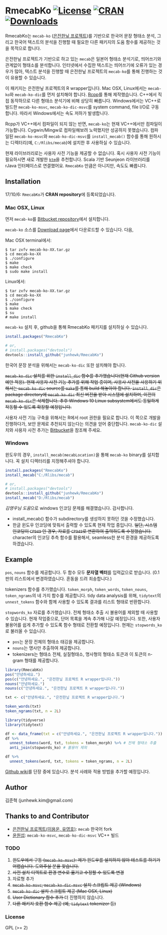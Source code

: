 <!-- README.md is generated from README.Rmd. Please edit that file -->

# RmecabKo [![License](http://img.shields.io/badge/license-GPL%20%28%3E=%202%29-brightgreen.svg?style=flat)](http://www.gnu.org/licenses/gpl-2.0.html) [![CRAN](http://www.r-pkg.org/badges/version/RmecabKo)](https://cran.r-project.org/package=RmecabKo) [![Downloads](http://cranlogs.r-pkg.org/badges/RmecabKo?color=brightgreen)](http://www.r-pkg.org/pkg/RmecabKo)

RmecabKo는 `mecab-ko` ([은전한닢 프로젝트](http://eunjeon.blogspot.com/))를 기반으로 한국어 문장 형태소 분석, 그리고 한국어 텍스트의 분석을 진행할 때 필요한 다른 패키지의 도움 함수를 제공하는 것을 목적으로 합니다. 

은전한닢 프로젝트가 기반으로 하고 있는 `mecab`은 일본어 형태소 분석기로, 띄어쓰기와 관계없이 형태소를 분석합니다. 인터넷에서 수집한 텍스트는 띄어쓰기에 오류가 있는 경우가 많아, 텍스트 분석을 진행할 때 은전한닢 프로젝트의 `mecab-ko`를 통해 진행하는 것이 유용할 수 있습니다.

이 패키지는 은전한닢 프로젝트의 R wrapper입니다. Mac OSX, Linux에서는 `mecab-ko`와 `mecab-ko-dic`를 먼저 설치해야 합니다. [Rcpp](http://dirk.eddelbuettel.com/code/rcpp.html)를 통해 제작했습니다. C++에서 직접 동작하므로 다른 형태소 분석기에 비해 상당히 빠릅니다. Windows에서는 VC++로 빌드한 `mecab-ko-msvc`, `mecab-ko-dic-msvc`를 system command, file I/O로 구동합니다. 따라서 Windows에서는 속도 저하가 발생합니다.

Rcpp가 VC++에서 컴파일이 되지 않는 반면, `mecab-ko`는 현재 VC++에서만 컴파일이 가능합니다. Cygwin/Mingw로 컴파일해보려 노력했지만 성공하지 못했습니다. 컴파일된 `mecab-ko-msvc`와 `mecab-ko-dic-msvc`를 `install_mecab()` 함수를 통해 원하시는 디렉터리(예, `C:/Rlibs/mecab`)에 설치한 후 사용하실 수 있습니다.

현재 라이브러리로는 사용자 사전 기능을 제공할 수 없습니다. 혹시 사용자 사전 기능이 필요하시면 새로 개발한 [`ktm`](https://github.com/junhewk/ktm)을 추천합니다. Scala 기반 Seunjeon 라이브러리를 rJava 인터페이스로 연결했어요. `RmecabKo` 만큼은 아니지만, 속도도 빠릅니다.


## Installation

17/10/6: `RmecabKo`가 **CRAN repository**에 등록되었습니다.

### Mac OSX, Linux

먼저 `mecab-ko`를 [Bitbucket repository](https://bitbucket.org/eunjeon/mecab-ko)에서 설치합니다.

`mecab-ko` 소스를 [Download page](https://bitbucket.org/eunjeon/mecab-ko/downloads/)에서 다운로드할 수 있습니다. 다음,

Mac OSX terminal에서:

```shell
$ tar zxfv mecab-ko-XX.tar.gz
$ cd mecab-ko-XX
$ ./configure 
$ make
$ make check
$ sudo make install
```

Linux에서:

```shell
$ tar zxfv mecab-ko-XX.tar.gz
$ cd mecab-ko-XX
$ ./configure 
$ make
$ make check
$ su
# make install
```

`mecab-ko` 설치 후, github을 통해 RmecabKo 패키지를 설치하실 수 있습니다.

```r
install.packages("RmecabKo")

# or,
# install.packages("devtools")
devtools::install_github("junhewk/RmecabKo")
```

한국어 문장 분석을 위해서는 `mecab-ko-dic` 또한 설치해야 합니다.

<del>`mecab-ko-dic` 설치를 위한 `install_dic` 함수를 추가했습니다(현재 Github version에만 적용). 현재 사용자 사전 기능 추가를 위해 작업 중이며, 사용사 사전을 사용하기 위해서는 `mecab-ko-dic` source를 `make`를 통해 build 해놓아야 합니다. `install_dic`은 package directory에 `mecab-ko-dic` 최신 버전을 받아 시스템에 설치하며, 이전의 `mecab-ko-dic`은 삭제합니다. 추후 Windows 10 Linux subsystem에서도 동일하게 작동할 수 있도록 확장할 예정입니다.</del>

사용자 사전 기능 구축을 위해서는 R에서 root 권한을 필요로 합니다. 이 쪽으로 개발을 진행하다가, 보안 문제로 추천되지 않는다는 의견을 얻어 중단합니다. `mecab-ko-dic` 설치와 사용자 사전 추가는 [Bitbucket](https://bitbucket.org/eunjeon/mecab-ko-dic)을 참조해 주세요.

### Windows

윈도우의 경우, `install_mecab(mecabLocation)`을 통해 `mecab-ko` binary를 설치합니다. 꼭 설치 디렉터리를 지정해주셔야 합니다.

```r
install.packages("RmecabKo")
install_mecab("C:/Rlibs/mecab")

# or,
# install.packages("devtools")
devtools::install_github("junhewk/RmecabKo")
install_mecab("D:/Rlibs/mecab")
```

*김영우님 도움*으로 windows 인코딩 문제를 해결했습니다. 감사합니다.

* install_mecab() 함수가 subdirectory를 생성하지 못하던 것을 수정했습니다.
* 한글 윈도우 인코딩에 맞춰서 출력할 수 있도록 현재 작업 중입니다. <del>일단, 시스템 인코딩이 `CP949` 인 경우, 자료를 `CP949`로 변환하여 출력하도록 수정했습니다.</del> character의 인코딩 추측 함수를 활용해서, seamless한 분석 환경을 제공하도록 하겠습니다.

## Example

`pos`, `nouns` 함수를 제공합니다. 두 함수 모두 **문자열 벡터**를 입력값으로 받습니다. (0.1판의 리스트에서 변경하였습니다. 혼동을 드려 죄송합니다.)

tokenizers 함수를 추가했습니다. `token_morph`, `token_words`, `token_nouns`, `token_ngrams`의 네 가지 함수를 제공합니다. tidy data analysis를 위해, `tidytext`의 `unnest_tokens` 함수와 함께 사용할 수 있도록 결과를 리스트 형태로 반환합니다.

`stopwords_ko` 자료를 추가했습니다. 전체 형태소 추출 시 불용어를 제외할 때 사용할 수 있습니다. 현재 작업중으로, 단어 목록을 계속 추가해 나갈 예정입니다. 또한, 사용자 불용어를 쉽게 추가할 수 있도록 함수 형태로 전환할 예정입니다. 현재는 `stopwords_ko`로 불러올 수 있습니다.

* `pos`는 문장 전체의 형태소 태깅을 제공합니다.
* `nouns`는 명사만 추출하여 제공합니다.
* tokenizers는 형태소 전체, 실질형태소, 명사형의 형태소 토큰과 이 토큰의 n-gram 형태를 제공합니다.

```r
library(RmecabKo)
pos("안녕하세요.")
pos(c("안녕하세요.", "은전한닢 프로젝트 R wrapper입니다."))
nouns("안녕하세요.")
nouns(c("안녕하세요.", "은전한닢 프로젝트 R wrapper입니다."))

txt <- c("안녕하세요.", "은전한닢 프로젝트 R wrapper입니다.")

token_words(txt)
token_ngrams(txt, n = 2L)

library(tidyverse)
library(tidytext)

df <- data_frame(txt = c("안녕하세요.", "은전한닢 프로젝트 R wrapper입니다."))
df %>% 
  unnest_tokens(word, txt, tokens = token_morph) %>% # 전체 형태소 추출
  anti_join(stopwords_ko) # 불용어 제외

df %>% 
  unnest_tokens(word, txt, tokens = token_ngrams, n = 2L)
```

[Github wiki](https://github.com/junhewk/RmecabKo/wiki)를 단장 중에 있습니다. 분석 사례와 적용 방법을 추가할 예정입니다.


## Author

김준혁 (junhewk.kim@gmail.com)


## Thanks to and Contributor

* [은전한닢 프로젝트(이용운, 유영호)](http://eunjeon.blogspot.com/): `mecab` 한국어 fork 
* [윤원섭](https://www.github.com/Pusnow): `mecab-ko-msvc`, `mecab-ko-dic-msvc` VC++ 빌드


### TODO

1. <del>윈도우에서 구동 (`mecab-ko-msvc`): 제가 윈도우를 설치하지 않아 테스트를 하기가 어렵습니다. 도와주실 분을 찾습니다.</del>
2. <del>사전 설치 디렉트로 환경 변수로 옮기고 수정할 수 있도록 변경</del>
3. 자료형 추가
4. <del>`mecab-ko-msvc`, `mecab-ko-dic-msvc` 설치 스크립트 제공 (Windows)</del>
5. <del>`mecab-ko-dic` 설치 스크립트 제공 (Mac OSX, Linux)</del>
6. <del>User Dictionary 함수 추가</del> 더 진행하지 않습니다.
7. <del>다른 패키지 호환 함수 제공 (예, `tidytext` tokenizer 등)</del>


### License

GPL (>= 2)